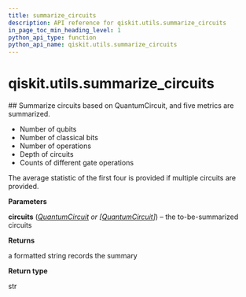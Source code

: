 ```yaml
---
title: summarize_circuits
description: API reference for qiskit.utils.summarize_circuits
in_page_toc_min_heading_level: 1
python_api_type: function
python_api_name: qiskit.utils.summarize_circuits
---
```


# qiskit.utils.summarize\_circuits

<Function id="qiskit.utils.summarize_circuits" isDedicatedPage={true} github="https://github.com/qiskit/qiskit/tree/stable/0.22/qiskit/utils/circuit_utils.py" signature="summarize_circuits(circuits)">
  ## Summarize circuits based on QuantumCircuit, and five metrics are summarized.

  *   Number of qubits
  *   Number of classical bits
  *   Number of operations
  *   Depth of circuits
  *   Counts of different gate operations

  The average statistic of the first four is provided if multiple circuits are provided.

  **Parameters**

  **circuits** ([*QuantumCircuit*](qiskit.circuit.QuantumCircuit "qiskit.circuit.QuantumCircuit") *or \[*[*QuantumCircuit*](qiskit.circuit.QuantumCircuit "qiskit.circuit.QuantumCircuit")*]*) – the to-be-summarized circuits

  **Returns**

  a formatted string records the summary

  **Return type**

  str
</Function>

